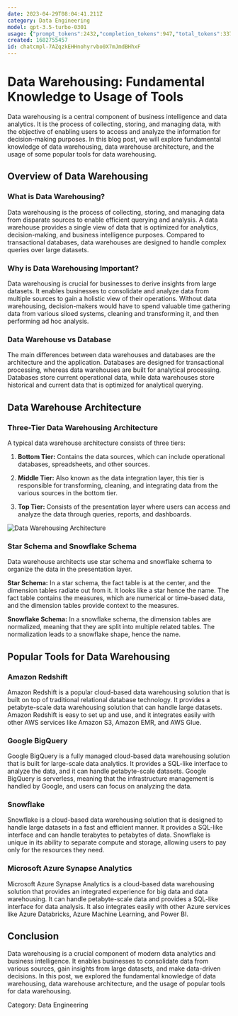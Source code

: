 ```yaml
---
date: 2023-04-29T08:04:41.211Z
category: Data Engineering
model: gpt-3.5-turbo-0301
usage: {"prompt_tokens":2432,"completion_tokens":947,"total_tokens":3379}
created: 1682755457
id: chatcmpl-7AZqzkEHHnohyrvbo0X7mJmdBHhxF
---
```


# Data Warehousing: Fundamental Knowledge to Usage of Tools

Data warehousing is a central component of business intelligence and data analytics. It is the process of collecting, storing, and managing data, with the objective of enabling users to access and analyze the information for decision-making purposes. In this blog post, we will explore fundamental knowledge of data warehousing, data warehouse architecture, and the usage of some popular tools for data warehousing.

## Overview of Data Warehousing

### What is Data Warehousing?

Data warehousing is the process of collecting, storing, and managing data from disparate sources to enable efficient querying and analysis. A data warehouse provides a single view of data that is optimized for analytics, decision-making, and business intelligence purposes. Compared to transactional databases, data warehouses are designed to handle complex queries over large datasets.

### Why is Data Warehousing Important?

Data warehousing is crucial for businesses to derive insights from large datasets. It enables businesses to consolidate and analyze data from multiple sources to gain a holistic view of their operations. Without data warehousing, decision-makers would have to spend valuable time gathering data from various siloed systems, cleaning and transforming it, and then performing ad hoc analysis.

### Data Warehouse vs Database

The main differences between data warehouses and databases are the architecture and the application. Databases are designed for transactional processing, whereas data warehouses are built for analytical processing. Databases store current operational data, while data warehouses store historical and current data that is optimized for analytical querying.

## Data Warehouse Architecture

### Three-Tier Data Warehousing Architecture

A typical data warehouse architecture consists of three tiers: 

1. **Bottom Tier:** Contains the data sources, which can include operational databases, spreadsheets, and other sources.

2. **Middle Tier:** Also known as the data integration layer, this tier is responsible for transforming, cleaning, and integrating data from the various sources in the bottom tier.

3. **Top Tier:** Consists of the presentation layer where users can access and analyze the data through queries, reports, and dashboards. 

![Data Warehousing Architecture](https://raw.githubusercontent.com/seedboxtech/interview-questions/main/images/data_warehousing_architecture.png)

### Star Schema and Snowflake Schema

Data warehouse architects use star schema and snowflake schema to organize the data in the presentation layer. 

**Star Schema:** In a star schema, the fact table is at the center, and the dimension tables radiate out from it. It looks like a star hence the name. The fact table contains the measures, which are numerical or time-based data, and the dimension tables provide context to the measures.

**Snowflake Schema:** In a snowflake schema, the dimension tables are normalized, meaning that they are split into multiple related tables. The normalization leads to a snowflake shape, hence the name.

## Popular Tools for Data Warehousing

### Amazon Redshift

Amazon Redshift is a popular cloud-based data warehousing solution that is built on top of traditional relational database technology. It provides a petabyte-scale data warehousing solution that can handle large datasets. Amazon Redshift is easy to set up and use, and it integrates easily with other AWS services like Amazon S3, Amazon EMR, and AWS Glue.

### Google BigQuery

Google BigQuery is a fully managed cloud-based data warehousing solution that is built for large-scale data analytics. It provides a SQL-like interface to analyze the data, and it can handle petabyte-scale datasets. Google BigQuery is serverless, meaning that the infrastructure management is handled by Google, and users can focus on analyzing the data.

### Snowflake

Snowflake is a cloud-based data warehousing solution that is designed to handle large datasets in a fast and efficient manner. It provides a SQL-like interface and can handle terabytes to petabytes of data. Snowflake is unique in its ability to separate compute and storage, allowing users to pay only for the resources they need.

### Microsoft Azure Synapse Analytics

Microsoft Azure Synapse Analytics is a cloud-based data warehousing solution that provides an integrated experience for big data and data warehousing. It can handle petabyte-scale data and provides a SQL-like interface for data analysis. It also integrates easily with other Azure services like Azure Databricks, Azure Machine Learning, and Power BI.

## Conclusion

Data warehousing is a crucial component of modern data analytics and business intelligence. It enables businesses to consolidate data from various sources, gain insights from large datasets, and make data-driven decisions. In this post, we explored the fundamental knowledge of data warehousing, data warehouse architecture, and the usage of popular tools for data warehousing.

Category: Data Engineering